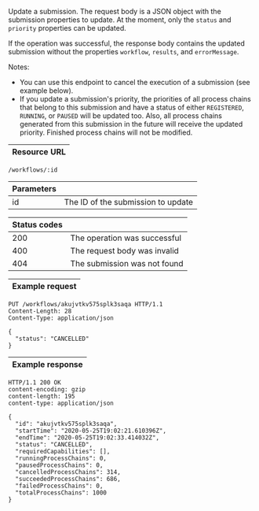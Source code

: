Update a <DocsLink href="#submissions">submission</DocsLink>. The request
body is a JSON object with the <DocsLink href="#submissions">submission properties</DocsLink>
to update. At the moment, only the `status` and `priority` properties can be updated.

If the operation was successful, the response body contains
the updated submission without the properties `workflow`, `results`, and
`errorMessage`.

Notes:
* You can use this endpoint to cancel the execution of a submission (see
  example below).
* If you update a submission's priority, the priorities of all process chains 
  that belong to this submission and have a <DocsLink href="#process-chain-status">status</DocsLink>
  of either `REGISTERED`, `RUNNING`, or `PAUSED` will be updated too. Also, all process
  chains generated from this submission in the future will receive the updated
  priority. Finished process chains will not be modified.

| Resource URL |
| ------------ |

```http
/workflows/:id
```

| Parameters |                                    |
| ---------- | ---------------------------------- |
| id         | The ID of the submission to update |

| Status codes |                              |
| ------------ | ---------------------------- |
| 200          | The operation was successful |
| 400          | The request body was invalid |
| 404          | The submission was not found  |

| Example request |
| --------------- |

```http
PUT /workflows/akujvtkv575splk3saqa HTTP/1.1
Content-Length: 28
Content-Type: application/json

{
  "status": "CANCELLED"
}
```

| Example response |
| ---------------- |

```http
HTTP/1.1 200 OK
content-encoding: gzip
content-length: 195
content-type: application/json

{
  "id": "akujvtkv575splk3saqa",
  "startTime": "2020-05-25T19:02:21.610396Z",
  "endTime": "2020-05-25T19:02:33.414032Z",
  "status": "CANCELLED",
  "requiredCapabilities": [],
  "runningProcessChains": 0,
  "pausedProcessChains": 0,
  "cancelledProcessChains": 314,
  "succeededProcessChains": 686,
  "failedProcessChains": 0,
  "totalProcessChains": 1000
}
```
